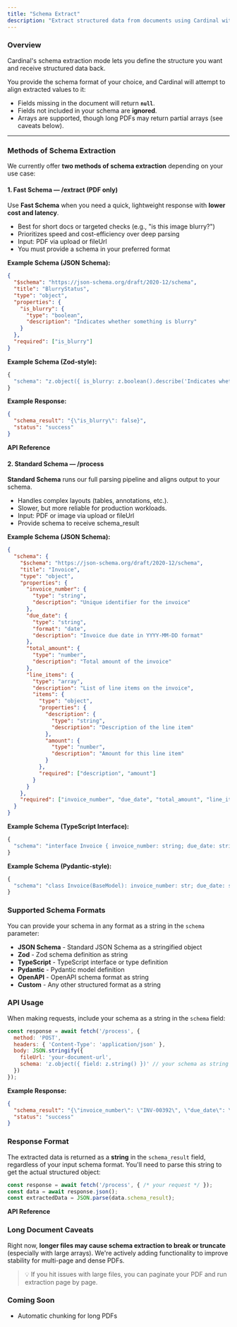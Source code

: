 ```yaml
---
title: "Schema Extract"
description: "Extract structured data from documents using Cardinal with flexible schema formats."
---
```


### Overview

Cardinal's schema extraction mode lets you define the structure you want and receive structured data back. 

You provide the schema format of your choice, and Cardinal will attempt to align extracted values to it:

- Fields missing in the document will return **`null`**.  
- Fields not included in your schema are **ignored**.  
- Arrays are supported, though long PDFs may return partial arrays (see caveats below).  

---

### Methods of Schema Extraction

We currently offer **two methods of schema extraction** depending on your use case:

#### 1. Fast Schema — /extract (PDF only)

Use **Fast Schema** when you need a quick, lightweight response with **lower cost and latency**.

- Best for short docs or targeted checks (e.g., "is this image blurry?")
- Prioritizes speed and cost-efficiency over deep parsing
- Input: PDF via upload or fileUrl
- You must provide a schema in your preferred format

**Example Schema (JSON Schema):**
```json
{
  "$schema": "https://json-schema.org/draft/2020-12/schema",
  "title": "BlurryStatus",
  "type": "object",
  "properties": {
    "is_blurry": {
      "type": "boolean",
      "description": "Indicates whether something is blurry"
    }
  },
  "required": ["is_blurry"]
}
```

**Example Schema (Zod-style):**
```typescript
{
  "schema": "z.object({ is_blurry: z.boolean().describe('Indicates whether something is blurry') })"
}
```

**Example Response:**
```json
{
  "schema_result": "{\"is_blurry\": false}",
  "status": "success"
}
```

**API Reference**

<Card title="Extract File API" href="api-reference/endpoint/extract" icon="code" />

#### 2. Standard Schema — /process 

**Standard Schema** runs our full parsing pipeline and aligns output to your schema.

- Handles complex layouts (tables, annotations, etc.).
- Slower, but more reliable for production workloads.
- Input: PDF or image via upload or fileUrl
- Provide schema to receive schema_result

**Example Schema (JSON Schema):**
```json
{
  "schema": {
    "$schema": "https://json-schema.org/draft/2020-12/schema",
    "title": "Invoice",
    "type": "object",
    "properties": {
      "invoice_number": {
        "type": "string",
        "description": "Unique identifier for the invoice"
      },
      "due_date": {
        "type": "string",
        "format": "date",
        "description": "Invoice due date in YYYY-MM-DD format"
      },
      "total_amount": {
        "type": "number",
        "description": "Total amount of the invoice"
      },
      "line_items": {
        "type": "array",
        "description": "List of line items on the invoice",
        "items": {
          "type": "object",
          "properties": {
            "description": {
              "type": "string",
              "description": "Description of the line item"
            },
            "amount": {
              "type": "number",
              "description": "Amount for this line item"
            }
          },
          "required": ["description", "amount"]
        }
      }
    },
    "required": ["invoice_number", "due_date", "total_amount", "line_items"]
  }
}
```

**Example Schema (TypeScript Interface):**
```typescript
{
  "schema": "interface Invoice { invoice_number: string; due_date: string; total_amount: number; line_items: Array<{ description: string; amount: number; }>; }"
}
```

**Example Schema (Pydantic-style):**
```python
{
  "schema": "class Invoice(BaseModel): invoice_number: str; due_date: str; total_amount: float; line_items: List[Dict[str, Union[str, float]]]"
}
```

### Supported Schema Formats

You can provide your schema in any format as a string in the `schema` parameter:

- **JSON Schema** - Standard JSON Schema as a stringified object
- **Zod** - Zod schema definition as string
- **TypeScript** - TypeScript interface or type definition
- **Pydantic** - Pydantic model definition
- **OpenAPI** - OpenAPI schema format as string
- **Custom** - Any other structured format as a string

### API Usage

When making requests, include your schema as a string in the `schema` field:

```javascript
const response = await fetch('/process', {
  method: 'POST',
  headers: { 'Content-Type': 'application/json' },
  body: JSON.stringify({
    fileUrl: 'your-document-url',
    schema: 'z.object({ field: z.string() })' // your schema as string
  })
});
```

**Example Response:**
```json
{
  "schema_result": "{\"invoice_number\": \"INV-00392\", \"due_date\": \"2025-09-01\", \"total_amount\": 1042.50, \"line_items\": [{\"description\": \"Consulting\", \"amount\": 900.00}, {\"description\": \"Tax\", \"amount\": 142.50}]}",
  "status": "success"
}
```

### Response Format

The extracted data is returned as a **string** in the `schema_result` field, regardless of your input schema format. You'll need to parse this string to get the actual structured object:

```javascript
const response = await fetch('/process', { /* your request */ });
const data = await response.json();
const extractedData = JSON.parse(data.schema_result);
```


**API Reference**

<Card title="Process File API" href="api-reference/endpoint/process" icon="code" />


### Long Document Caveats
Right now, **longer files may cause schema extraction to break or truncate** (especially with large arrays).
We're actively adding functionality to improve stability for multi-page and dense PDFs.

> 💡 If you hit issues with large files, you can paginate your PDF and run extraction page by page.

### Coming Soon

- Automatic chunking for long PDFs
